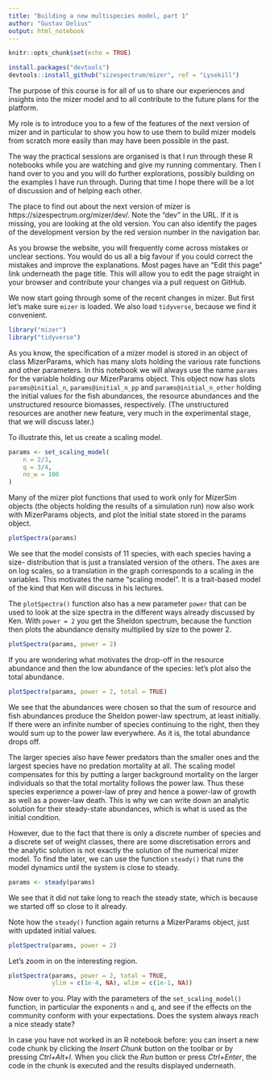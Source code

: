 ```yaml
---
title: "Building a new multispecies model, part 1"
author: "Gustav Delius"
output: html_notebook
---
```


```r
knitr::opts_chunk$set(echo = TRUE)
```
```r
install.packages("devtools")
devtools::install_github("sizespectrum/mizer", ref = "Lysekill")
```

The purpose of this course is for all of us to share our experiences and 
insights into the mizer model and to all contribute to the future plans for
the platform.

My role is to introduce you to a few of the features of the next version of
mizer and in particular to show you how to use them to build mizer models from
scratch more easily than may have been possible in the past. 

The way the practical sessions are organised is that I run through these
R notebooks while you are watching and give my running commentary. Then I hand
over to you and you will do further explorations, possibly building on the
examples I have run through. During that time I hope there will be a lot of
discussion and of helping each other.

The place to find out about the next version of mizer is 
https://sizespectrum.org/mizer/dev/. Note the "dev" in the URL. If it is
missing, you are looking at the old version. You can also identify the pages
of the development version by the red version number in the navigation bar.

As you browse the website, you will frequently come across mistakes or unclear
sections. You would do us all a big favour if you could correct the mistakes
and improve the explanations. Most pages have an "Edit this page" link 
underneath the page title. This will allow you to edit the page straight in
your browser and contribute your changes via a pull request on GitHub.

We now start going through some of the recent changes in mizer. But first let's
make sure `mizer` is loaded. We also load `tidyverse`, because we find it convenient.
```r
library("mizer")
library("tidyverse")
```

As you know, the specification of a mizer model is stored in an object of 
class MizerParams, which has many slots holding the various rate functions
and other parameters. In this notebook we will always use the name `params`
for the variable holding our MizerParams object. This object now has slots
`params@initial_n`, `params@initial_n_pp` and `params@initial_n_other` holding the
initial values for the fish abundances, the resource abundances and the
unstructured resource biomasses, respectively. (The unstructured resources are
another new feature, very much in the experimental stage, that we will discuss
later.)

To illustrate this, let us create a scaling model.
```r
params <- set_scaling_model(
    n = 2/3,
    q = 3/4,
    no_w = 100
)
```
Many of the mizer plot functions that used to work only for MizerSim objects
(the objects holding the results of a simulation run) now also work with
MizerParams objects, and plot the initial state stored in the params object.
```r
plotSpectra(params)
```

We see that the model consists of 11 species, with each species having a size-
distribution that is just a translated version of the others. The axes are on
log scales, so a translation in the graph corresponds to a scaling in the
variables. This motivates the name "scaling model". It is a trait-based model
of the kind that Ken will discuss in his lectures.

The `plotSpectra()` function also has a new parameter `power` that can be used
to look at the size spectra in the different ways already discussed by Ken.
With `power = 2` you get the Sheldon spectrum, because the function then plots
the abundance density multiplied by size to the power 2.
```r
plotSpectra(params, power = 2)
```

If you are wondering what motivates the drop-off in the resource abundance and
then the low abundance of the species: let's plot also the total abundance.
```r
plotSpectra(params, power = 2, total = TRUE)
```

We see that the abundances were chosen so that the sum of resource and fish
abundances produce the Sheldon power-law spectrum, at least initially. If
there were an infinite number of species continuing to the right, then they
would sum up to the power law everywhere. As it is, the total abundance drops
off.

The larger species also have fewer predators than the smaller ones and the
largest species have no predation mortality at all. The scaling model
compensates for this by putting a larger background mortality on the larger
individuals so that the total mortality follows the power law. Thus these
species experience a power-law of prey and hence a power-law of growth as
well as a power-law death. This is why we can write down an analytic solution
for their steady-state abundances, which is what is used as the initial 
condition.

However, due to the fact that there is only a discrete number of species and
a discrete set of weight classes, there are some discretisation errors and the
analytic solution is not exactly the solution of the numerical mizer model.
To find the later, we can use the function `steady()` that runs the 
model dynamics until the system is close to steady.
```r
params <- steady(params)
```
We see that it did not take long to reach the steady state, which is because
we started off so close to it already. 

Note how the `steady()` function again returns a MizerParams object, just with
updated initial values.
```r
plotSpectra(params, power = 2)
```

Let's zoom in on the interesting region.
```r
plotSpectra(params, power = 2, total = TRUE, 
            ylim = c(1e-4, NA), wlim = c(1e-1, NA))
```

Now over to you. Play with the parameters of the `set_scaling_model()` function,
in particular the exponents `n` and `q`, and see if the effects on the community
conform with your expectations. Does the system always reach a nice steady
state?

In case you have not worked in an R notebook before: you can insert a new code
chunk by clicking the *Insert Chunk* button on the toolbar or by pressing
*Ctrl+Alt+I*. When you click the *Run* button or press *Ctrl+Enter*, the code
in the chunk is executed and the results displayed underneath.

